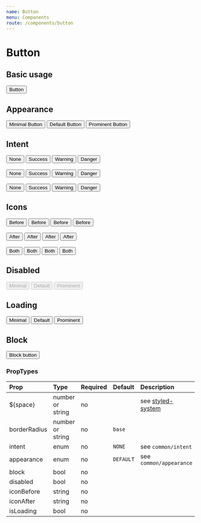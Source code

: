 ```yaml
---
name: Button
menu: Components
route: /components/button
---
```



# Button

## Basic usage
<Playground>
  <Button>Button</Button>
</Playground>

## Appearance
<Playground>
  <Button appearance={Appearance.MINIMAL}>Minimal Button</Button>
  <Button appearance={Appearance.DEFAULT}>Default Button</Button>
  <Button appearance={Appearance.PROMINENT}>Prominent Button</Button>
</Playground>

## Intent
<Playground>
  <Button intent={Intent.NONE} appearance={Appearance.MINIMAL}>None</Button>
  <Button intent={Intent.SUCCESS} appearance={Appearance.MINIMAL}>Success</Button>
  <Button intent={Intent.WARNING} appearance={Appearance.MINIMAL}>Warning</Button>
  <Button intent={Intent.DANGER} appearance={Appearance.MINIMAL}>Danger</Button>
  <br /><br />
  <Button intent={Intent.NONE} appearance={Appearance.DEFAULT}>None</Button>
  <Button intent={Intent.SUCCESS} appearance={Appearance.DEFAULT}>Success</Button>
  <Button intent={Intent.WARNING} appearance={Appearance.DEFAULT}>Warning</Button>
  <Button intent={Intent.DANGER} appearance={Appearance.DEFAULT}>Danger</Button>
  <br /><br />
  <Button intent={Intent.NONE} appearance={Appearance.PROMINENT}>None</Button>
  <Button intent={Intent.SUCCESS} appearance={Appearance.PROMINENT}>Success</Button>
  <Button intent={Intent.WARNING} appearance={Appearance.PROMINENT}>Warning</Button>
  <Button intent={Intent.DANGER} appearance={Appearance.PROMINENT}>Danger</Button>
</Playground>

## Icons
<Playground>
  <Button iconBefore="edit" appearance={Appearance.MINIMAL} intent={Intent.NONE}>Before</Button>
  <Button iconBefore="edit" appearance={Appearance.MINIMAL} intent={Intent.SUCCESS}>Before</Button>
  <Button iconBefore="edit" appearance={Appearance.MINIMAL} intent={Intent.WARNING}>Before</Button>
  <Button iconBefore="edit" appearance={Appearance.MINIMAL} intent={Intent.DANGER}>Before</Button>
  <br /><br />
  <Button iconAfter="eye" intent={Intent.NONE}>After</Button>
  <Button iconAfter="eye" intent={Intent.SUCCESS}>After</Button>
  <Button iconAfter="eye" intent={Intent.WARNING}>After</Button>
  <Button iconAfter="eye" intent={Intent.DANGER}>After</Button>
  <br /><br />
  <Button iconBefore="minus" iconAfter="plus" appearance={Appearance.PROMINENT} intent={Intent.NONE}>Both</Button>
  <Button iconBefore="minus" iconAfter="plus" appearance={Appearance.PROMINENT} intent={Intent.SUCCESS}>Both</Button>
  <Button iconBefore="minus" iconAfter="plus" appearance={Appearance.PROMINENT} intent={Intent.WARNING}>Both</Button>
  <Button iconBefore="minus" iconAfter="plus" appearance={Appearance.PROMINENT} intent={Intent.DANGER}>Both</Button>
</Playground>

## Disabled
<Playground>
  <Button disabled appearance={Appearance.MINIMAL}>Minimal</Button>
  <Button disabled appearance={Appearance.DEFAULT}>Default</Button>
  <Button disabled appearance={Appearance.PROMINENT}>Prominent</Button>
</Playground>

## Loading
<Playground>
  <Button isLoading appearance={Appearance.MINIMAL}>Minimal</Button>
  <Button isLoading appearance={Appearance.DEFAULT}>Default</Button>
  <Button isLoading appearance={Appearance.PROMINENT}>Prominent</Button>
</Playground>

## Block
<Playground>
  <Button block>Block button</Button>
</Playground>

### PropTypes
| Prop | Type | Required | Default | Description |
|:-----|:-----|:---------|:--------|:------------|
| ${space} | number or string | no | | see [styled-system](https://jxnblk.com/styled-system/) |
| borderRadius | number or string | no | `base` | |
| intent | enum | no | `NONE` | see `common/intent` |
| appearance | enum | no | `DEFAULT` | see `common/appearance` |
| block | bool | no | | |
| disabled | bool | no | | |
| iconBefore | string | no | | |
| iconAfter | string | no | | |
| isLoading | bool | no | | |
